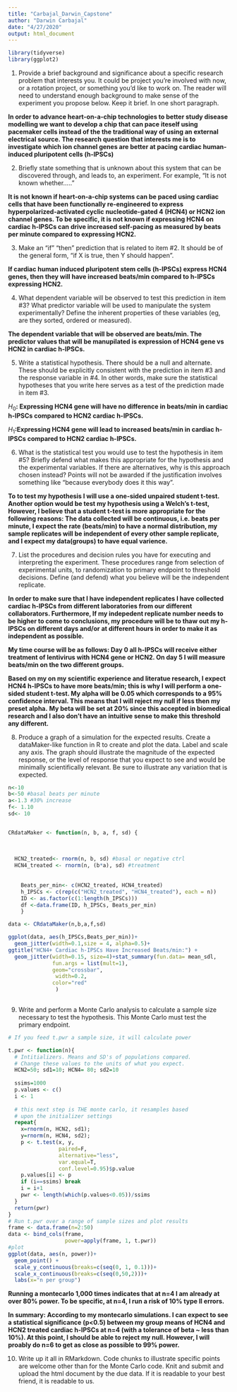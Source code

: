 ---
title: "Carbajal_Darwin_Capstone"
author: "Darwin Carbajal"
date: "4/27/2020"
output: html_document
---


```{r message=FALSE, warning=FALSE}
library(tidyverse)
library(ggplot2)
```

1) Provide a brief background and significance about a specific research problem that interests you. It could be project you’re involved with now, or a rotation project, or something you’d like to work on. The reader will need to understand enough background to make sense of the experiment you propose below. Keep it brief. In one short paragraph.

**In order to advance heart-on-a-chip technologies to better study disease modelling we want to develop a chip that can pace iteself using pacemaker cells instead of the the traditional way of using an external electrical source. The research question that interests me is to investigate which ion channel genes are better at pacing cardiac human-induced pluripotent cells (h-IPSCs)**


2) Briefly state something that is unknown about this system that can be discovered through, and leads to, an experiment.  For example, "It is not known whether....."

**It is not known if heart-on-a-chip systems can be paced using cardiac cells that have been functionally re-engineered to express hyperpolarized-activated cyclic nucleotide-gated 4 (HCN4) or HCN2 ion channel genes. To be specific, it is not known if expressing HCN4 on cardiac h-IPSCs can drive increased self-pacing as measured by beats per minute compared to expressing HCN2.**

3) Make an “if” “then” prediction that is related to item #2. It should be of the general form, “if X is true, then Y should happen”.

**If cardiac human induced pluripotent stem cells (h-IPSCs) express HCN4 genes, then they will have increased beats/min compared to h-IPSCs expressing HCN2.**

4) What dependent variable will be observed to test this prediction in item #3? What predictor variable will be used to manipulate the system experimentally? Define the inherent properties of these variables (eg, are they sorted, ordered or measured).

**The dependent variable that will be observed are beats/min. The predictor values that will be manupilated is expression of HCN4 gene vs HCN2 in cardiac h-IPSCs.**

5) Write a statistical hypothesis.  There should be a null and alternate. These should be explicitly consistent with the prediction in item #3 and the response variable in #4. In other words, make sure the statistical hypotheses that you write here serves as a test of the prediction made in item #3.

$H_0$**: Expressing HCN4 gene will have no difference in beats/min in cardiac h-IPSCs compared to HCN2 cardiac h-IPSCs.** 

$H_1$**:Expressing HCN4 gene will lead to increased beats/min in cardiac h-IPSCs compared to HCN2 cardiac h-IPSCs.**

6) What is the statistical test you would use to test the hypothesis in item #5? Briefly defend what makes this appropriate for the hypothesis and the experimental variables. If there are alternatives, why is this approach chosen instead? Points will not be awarded if the justification involves something like "because everybody does it this way".

**To to test my hypothesis I will use a one-sided unpaired student t-test. Another option would be test my hypothesis using a  Welch's t-test, However, I believe that a student t-test is more appropriate for the following reasons: The data collected will be continuous, i.e. beats per minute, I expect the rate (beats/min) to have a normal distribution, my sample replicates will be independent of every other sample replicate, and I expect my data(groups) to have equal varience.**


7) List the procedures and decision rules you have for executing and interpreting the experiment. These procedures range from selection of experimental units, to randomization to primary endpoint to threshold decisions. Define (and defend) what you believe will be the independent replicate.

**In order to make sure that I have independent replicates I have collected cardiac h-IPSCs from different laboratories from our different collaborators. Furthermore, If my indepedent replicate number needs to be higher to come to conclusions, my procedure will be to thaw out my h-IPSCs on different days and/or at different hours in order to make it as independent as possible.**

**My time course will be as follows: Day 0 all h-IPSCs will receive either treatment of lentivirus with HCN4 gene or HCN2. On day 5 I will measure beats/min on the two different groups.**

**Based on my on my scientific experience and literatue research, I expect HCN4 h-IPSCs to have more beats/min; this is why I will perform a one-sided student t-test.  My alpha will be 0.05 which corresponds to a 95% confidence interval. This means that I will reject my null if less then my preset alpha.**
**My beta will be set at 20% since this accepted in biomedical research and I also don't have an intuitive sense to make this threshold any different.**

8) Produce a graph of a simulation for the expected results. Create a dataMaker-like function in R to create and plot the data. Label and scale any axis. The graph should illustrate the magnitude of the expected response, or the level of response that you expect to see and would be minimally scientifically relevant. Be sure to illustrate any variation that is expected.
```{r}
n<-10
b<-50 #basal beats per minute
a<-1.3 #30% increase 
f<- 1.10
sd<- 10


CRdataMaker <- function(n, b, a, f, sd) { 
  
  
  
  HCN2_treated<- rnorm(n, b, sd) #basal or negative ctrl
  HCN4_treated <- rnorm(n, (b*a), sd) #treatment
  
    
    Beats_per_min<- c(HCN2_treated, HCN4_treated)
    h_IPSCs <- c(rep(c("HCN2_treated", "HCN4_treated"), each = n))
    ID <- as.factor(c(1:length(h_IPSCs)))
    df <-data.frame(ID, h_IPSCs, Beats_per_min)
    }

data <- CRdataMaker(n,b,a,f,sd)

ggplot(data, aes(h_IPSCs,Beats_per_min))+
  geom_jitter(width=0.1,size = 4, alpha=0.5)+
ggtitle("HCN4+ Cardiac h-IPSCs Have Increased Beats/min:") +
  geom_jitter(width=0.15, size=4)+stat_summary(fun.data= mean_sdl, 
              fun.args = list(mult=1), 
              geom="crossbar", 
               width=0.2, 
              color="red"
               )  
 
```

9) Write and perform a Monte Carlo analysis to calculate a sample size necessary to test the hypothesis. This Monte Carlo must test the primary endpoint.
```{r}
# If you feed t.pwr a sample size, it will calculate power

t.pwr <- function(n){
  # Intitializers. Means and SD's of populations compared.
  # Change these values to the units of what you expect.
  HCN2=50; sd1=10; HCN4= 80; sd2=10
  
  ssims=1000
  p.values <- c()
  i <- 1
  
  # this next step is THE monte carlo, it resamples based 
  # upon the initializer settings 
  repeat{
    x=rnorm(n, HCN2, sd1); 
    y=rnorm(n, HCN4, sd2);
    p <- t.test(x, y, 
                paired=F, 
                alternative="less", 
                var.equal=T,
                conf.level=0.95)$p.value
    p.values[i] <- p
    if (i==ssims) break
    i = i+1
    pwr <- length(which(p.values<0.05))/ssims
  }
  return(pwr)
}
# Run t.pwr over a range of sample sizes and plot results
frame <- data.frame(n=2:50)
data <- bind_cols(frame, 
                  power=apply(frame, 1, t.pwr))
#plot
ggplot(data, aes(n, power))+
  geom_point() +
  scale_y_continuous(breaks=c(seq(0, 1, 0.1)))+
  scale_x_continuous(breaks=c(seq(0,50,2)))+
  labs(x="n per group")
```

**Running a montecarlo 1,000 times indicates that at n=4 I am already at over 80% power. To be specific, at n=4, I run a risk of 10% type II errors.**

**In summary: According to my montecarlo simulations. I can expect to see a statistical significance (p<0.5) between my group means of HCN4 and HCN2 treated cardiac h-IPSCs at n=4 (with a tolerance of beta ~ less than 10%). At this point, I should be able to reject my null. However, I will proably do n=6 to get as close as possible to 99% power.**

10) Write up it all in RMarkdown. Code chunks to illustrate specific points are welcome other than for the Monte Carlo code. Knit and submit and upload the html document by the due data. If it is readable to your best friend, it is readable to us.
